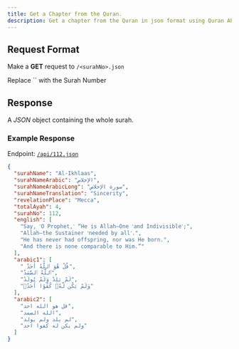 ---
title: Get a Chapter from the Quran.
description: Get a chapter from the Quran in json format using Quran API
---



## Request Format

Make a **GET** request to `/<surahNo>.json`

<Callout type="info">
  Replace `<surahNo>` with the Surah Number
</Callout>

## Response

A *_JSON_* object containing the whole surah.

### Example Response

Endpoint: [`/api/112.json`](/api/112.json)

```json copy
{
  "surahName": "Al-Ikhlaas",
  "surahNameArabic": "الإخلاص",
  "surahNameArabicLong": "سورة الإخلاص",
  "surahNameTranslation": "Sincerity",
  "revelationPlace": "Mecca",
  "totalAyah": 4,
  "surahNo": 112,
  "english": [
    "Say, ˹O Prophet,˺ “He is Allah—One ˹and Indivisible˺;",
    "Allah—the Sustainer ˹needed by all˺.",
    "He has never had offspring, nor was He born.",
    "And there is none comparable to Him.”"
  ],
  "arabic1": [
    " قُلْ هُوَ ٱللَّهُ أَحَدٌ",
    "ٱللَّهُ ٱلصَّمَدُ",
    "لَمْ يَلِدْ وَلَمْ يُولَدْ",
    "وَلَمْ يَكُن لَّهُۥ كُفُوًا أَحَدٌۢ"
  ],
  "arabic2": [
    "قل هو الله احد",
    "الله الصمد",
    "لم يلد ولم يولد",
    "ولم يكن له كفوا احد"
  ]
}
```
